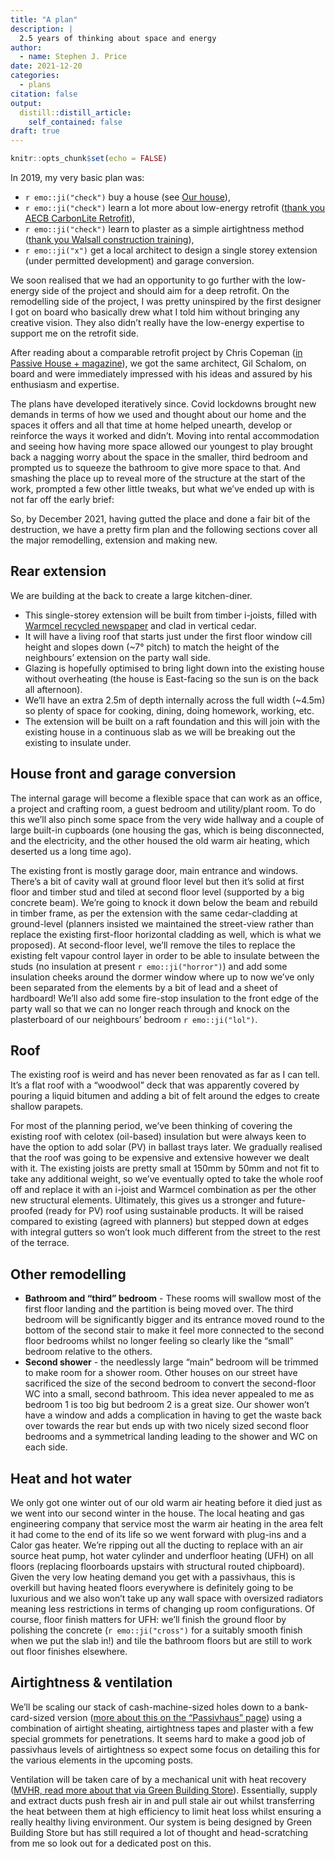 ```yaml
---
title: "A plan"
description: |
  2.5 years of thinking about space and energy
author:
  - name: Stephen J. Price
date: 2021-12-20
categories:
  - plans
citation: false
output:
  distill::distill_article:
    self_contained: false
draft: true
---
```



```r
knitr::opts_chunk$set(echo = FALSE)
```

In 2019, my very basic plan was: 

- `r emo::ji("check")` buy a house (see [Our house](https://lizardburns.github.io/dy8-retrofit/posts/2021-12-12-our-house/)),
- `r emo::ji("check")` learn a lot more about low-energy retrofit ([thank you AECB CarbonLite Retrofit](https://aecb.net/the-aecb-carbonlite-retrofit-online-training-course/)), 
- `r emo::ji("check")` learn to plaster as a simple airtightness method ([thank you Walsall construction training](https://www.walsallconstructiontrainingltd.com/course_plasteringlevel1.php)),
- `r emo::ji("x")` get a local architect to design a single storey extension (under permitted development) and garage conversion.

We soon realised that we had an opportunity to go further with the low-energy side of the project and should aim for a deep retrofit. On the remodelling side of the project, I was pretty uninspired by the first designer I got on board who basically drew what I told him without bringing any creative vision. They also didn't really have the low-energy expertise to support me on the retrofit side.  

After reading about a comparable retrofit project by Chris Copeman ([in Passive House + magazine](https://passivehouseplus.ie/magazine/upgrade/cheshire-semi-gets-passive-retrofit-for-60k)), we got the same architect, Gil Schalom, on board and were immediately impressed with his ideas and assured by his enthusiasm and expertise.  

The plans have developed iteratively since. Covid lockdowns brought new demands in terms of how we used and thought about our home and the spaces it offers and all that time at home helped unearth, develop or reinforce the ways it worked and didn't. Moving into rental accommodation and seeing how having more space allowed our youngest to play brought back a nagging worry about the space in the smaller, third bedroom and prompted us to squeeze the bathroom to give more space to that. And smashing the place up to reveal more of the structure at the start of the work, prompted a few other little tweaks, but what we've ended up with is not far off the early brief:

So, by December 2021, having gutted the place and done a fair bit of the destruction, we have a pretty firm plan and the following sections cover all the major remodelling, extension and making new.  

## Rear extension
We are building at the back to create a large kitchen-diner. 

- This single-storey extension will be built from timber i-joists, filled with [Warmcel recycled newspaper](https://www.warmcel.co.uk) and clad in vertical cedar. 
- It will have a living roof that starts just under the first floor window cill height and slopes down (~7° pitch) to match the height of the neighbours' extension on the party wall side. 
- Glazing is hopefully optimised to bring light down into the existing house without overheating (the house is East-facing so the sun is on the back all afternoon). 
- We'll have an extra 2.5m of depth internally across the full width (~4.5m) so plenty of space for cooking, dining, doing homework, working, etc. 
- The extension will be built on a raft foundation and this will join with the existing house in a continuous slab as we will be breaking out the existing to insulate under.  

## House front and garage conversion
The internal garage will become a flexible space that can work as an office, a project and crafting room, a guest bedroom and utility/plant room. To do this we'll also pinch some space from the very wide hallway and a couple of large built-in cupboards (one housing the gas, which is being disconnected, and the electricity, and the other housed the old warm air heating, which deserted us a long time ago).  

The existing front is mostly garage door, main entrance and windows. There's a bit of cavity wall at ground floor level but then it's solid at first floor and timber stud and tiled at second floor level (supported by a big concrete beam). We're going to knock it down below the beam and rebuild in timber frame, as per the extension with the same cedar-cladding at ground-level (planners insisted we maintained the street-view rather than replace the existing first-floor horizontal cladding as well, which is what we proposed). At second-floor level, we'll remove the tiles to replace the existing felt vapour control layer in order to be able to insulate between the studs (no insulation at present `r emo::ji("horror")`) and add some insulation cheeks around the dormer window where up to now we've only been separated from the elements by a bit of lead and a sheet of hardboard! We'll also add some fire-stop insulation to the front edge of the party wall so that we can no longer reach through and knock on the plasterboard of our neighbours' bedroom `r emo::ji("lol")`.  

## Roof
The existing roof is weird and has never been renovated as far as I can tell. It's a flat roof with a "woodwool" deck that was apparently covered by pouring a liquid bitumen and adding a bit of felt around the edges to create shallow parapets.  

For most of the planning period, we've been thinking of covering the existing roof with celotex (oil-based) insulation but were always keen to have the option to add solar (PV) in ballast trays later. We gradually realised that the roof was going to be expensive and extensive however we dealt with it. The existing joists are pretty small at 150mm by 50mm and not fit to take any additional weight, so we've eventually opted to take the whole roof off and replace it with an i-joist and Warmcel combination as per the other new structural elements. Ultimately, this gives us a stronger and future-proofed (ready for PV) roof using sustainable products. It will be raised compared to existing (agreed with planners) but stepped down at edges with integral gutters so won't look much different from the street to the rest of the terrace.  

## Other remodelling

- **Bathroom and "third" bedroom** - These rooms will swallow most of the first floor landing and the partition is being moved over. The third bedroom will be significantly bigger and its entrance moved round to the bottom of the second stair to make it feel more connected to the second floor bedrooms whilst no longer feeling so clearly like the "small" bedroom relative to the others.
- **Second shower** - the needlessly large "main" bedroom will be trimmed to make room for a shower room. Other houses on our street have sacrificed the size of the second bedroom to convert the second-floor WC into a small, second bathroom. This idea never appealed to me as bedroom 1 is too big but bedroom 2 is a great size. Our shower won't have a window and adds a complication in having to get the waste back over towards the rear but ends up with two nicely sized second floor bedrooms and a symmetrical landing leading to the shower and WC on each side.  

## Heat and hot water
We only got one winter out of our old warm air heating before it died just as we went into our second winter in the house. The local heating and gas engineering company that service most the warm air heating in the area felt it had come to the end of its life so we went forward with plug-ins and a Calor gas heater. We're ripping out all the ducting to replace with an air source heat pump, hot water cylinder and underfloor heating (UFH) on all floors (replacing floorboards upstairs with structural routed chipboard). Given the very low heating demand you get with a passivhaus, this is overkill but having heated floors everywhere is definitely going to be luxurious and we also won't take up any wall space with oversized radiators meaning less restrictions in terms of changing up room configurations. Of course, floor finish matters for UFH: we'll finish the ground floor by polishing the concrete (`r emo::ji("cross")` for a suitably smooth finish when we put the slab in!) and tile the bathroom floors but are still to work out floor finishes elsewhere.  

## Airtightness & ventilation
We'll be scaling our stack of cash-machine-sized holes down to a bank-card-sized version ([more about this on the "Passivhaus" page](passivhaus.html)) using a combination of airtight sheating, airtightness tapes and plaster with a few special grommets for penetrations. It seems hard to make a good job of passivhaus levels of airtightness so expect some focus on detailing this for the various elements in the upcoming posts.  

Ventilation will be taken care of by a mechanical unit with heat recovery ([MVHR, read more about that via Green Building Store](https://www.greenbuildingstore.co.uk/information-hub/heat-recovery-ventilation-mvhr/)). Essentially, supply and extract ducts push fresh air in and pull stale air out whilst transferring the heat between them at high efficiency to limit heat loss whilst ensuring a really healthy living environment. Our system is being designed by Green Building Store but has still required a lot of thought and head-scratching from me so look out for a dedicated post on this.  

